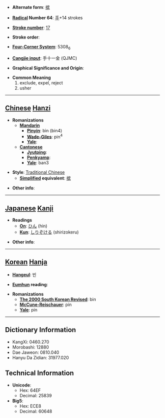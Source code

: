 * '''Alternate form''': [[摈]]

* '''[[Wiktionary:Chinese radical index| Radical]] Number 64''': [[Wiktionary:Chinese radical index 手|手]]+14 strokes

* '''[[Wiktionary:Chinese total strokes index|Stroke number]]''': [[Wiktionary:Chinese total strokes index 17|17]]

* '''Stroke order''': 

* '''[[Wiktionary:Chinese four corner index|Four-Corner System]]''': 5308<sub>6</sub>

* '''[[Wiktionary:Chinese Cangjie index|Cangjie input]]''': 手十一金 (QJMC)

* '''Graphical Significance and Origin''': 

* '''Common Meaning'''
*#exclude, expel, reject
*# usher


----

== [[Chinese]] [[Hanzi]] ==

* '''Romanizations'''
** '''[[Mandarin]]'''
*** '''[[Pinyin]]''': bìn (bin4)
*** '''[[Wade-Giles]]''': pin<sup>4</sup>
*** '''[[Yale]]''': 
** '''[[Cantonese]]'''
*** '''[[Jyutping]]''':
*** '''[[Penkyamp]]''': 
*** '''[[Yale]]''': ban3

* '''Style''': [[Traditional Chinese]] 
** '''[[Simplified Chinese|Simplified]] equivalent''': [[摈]]

* '''Other info''': 

----

== [[Japanese]] [[Kanji]] ==

* '''Readings'''
** '''[[On]]''': [[ひん]] (hin)
** '''[[Kun]]''': [[しりぞける]] (shirizokeru)

* '''Other info''':  

----

== [[Korean]] [[Hanja]] ==

* '''[[Hangeul]]''': 빈

* '''[[Eumhun]] reading''': 

* '''Romanizations'''
** '''[[The 2000 South Korean Revised Romanization|The 2000 South Korean Revised]]''': bin
** '''[[McCune-Reischauer]]''': pin
** '''[[Yale]]''': pin

----

== Dictionary Information ==

* KangXi: 0460.270
* Morobashi: 12880
* Dae Jaweon: 0810.040
* Hanyu Da Zidian: 31977.020

== Technical Information ==

* '''Unicode''':
** Hex: 64EF
** Decimal: 25839
* '''Big5''':
** Hex: ECE8
** Decimal: 60648